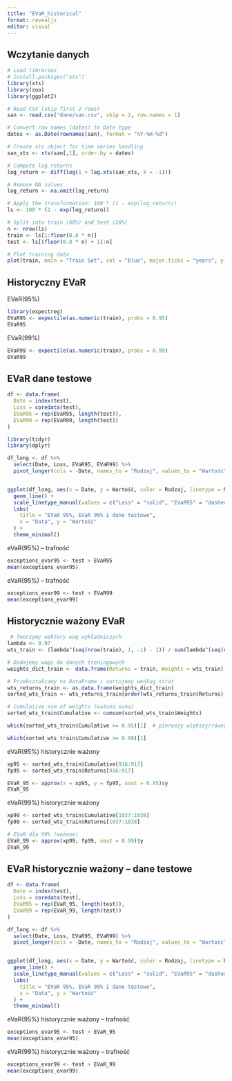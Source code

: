 ```yaml
---
title: "EVaR_historical"
format: revealjs
editor: visual
---
```


## Wczytanie danych

```r
# Load libraries
# install.packages("xts")
library(xts)
library(zoo)
library(ggplot2)

# Read CSV (skip first 2 rows)
san <- read.csv("dane/san.csv", skip = 2, row.names = 1)

# Convert row names (dates) to Date type
dates <- as.Date(rownames(san), format = "%Y-%m-%d")

# Create xts object for time series handling
san_xts <- xts(san[,1], order.by = dates)

# Compute log returns
log_return <- diff(log(1 + lag.xts(san_xts, k = -1)))

# Remove NA values
log_return <- na.omit(log_return)

# Apply the transformation: 100 * (1 - exp(log_return))
ls <- 100 * (1 - exp(log_return))

# Split into train (80%) and test (20%)
n <- nrow(ls)
train <- ls[1:floor(0.8 * n)]
test <- ls[(floor(0.8 * n) + 1):n]

# Plot training data
plot(train, main = "Train Set", col = "blue", major.ticks = "years", ylab = "Transformed Return")
```

## Historyczny EVaR
EVaR(95%)
```r
library(expectreg)
EVaR95 <- expectile(as.numeric(train), probs = 0.95)
EVaR95
```
EVaR(99%)
```r
EVaR99 <- expectile(as.numeric(train), probs = 0.99)
EVaR99
```
## EVaR dane testowe
```r
df <- data.frame(
  Date = index(test),
  Loss = coredata(test),
  EVaR95 = rep(EVaR95, length(test)),
  EVaR99 = rep(EVaR99, length(test))
)

library(tidyr)
library(dplyr)

df_long <- df %>%
  select(Date, Loss, EVaR95, EVaR99) %>%
  pivot_longer(cols = -Date, names_to = "Rodzaj", values_to = "Wartość")


ggplot(df_long, aes(x = Date, y = Wartość, color = Rodzaj, linetype = Rodzaj)) +
  geom_line() +
  scale_linetype_manual(values = c("Loss" = "solid", "EVaR95" = "dashed", "EVaR99" = "dotted")) +
  labs(
    title = "EVaR 95%, EVaR 99% i dane testowe",
    x = "Data", y = "Wartość"
  ) +
  theme_minimal()


```
eVaR(95%) -- trafność
```r
exceptions_evar95 <- test > EVaR95
mean(exceptions_evar95)  
```
eVaR(95%) -- trafność
```r
exceptions_evar99 <- test > EVaR99
mean(exceptions_evar99)
```

## Historycznie ważony EVaR

```r
 # Tworzymy wektory wag wykładniczych
lambda <- 0.97
wts_train <- (lambda^(seq(nrow(train), 1, -1) - 1)) / sum(lambda^(seq(nrow(train), 1, -1) - 1))

# Dodajemy wagi do danych treningowych
weights_dict_train <- data.frame(Returns = train, Weights = wts_train)

# Przekształcamy na DataFrame i sortujemy według strat
wts_returns_train <- as.data.frame(weights_dict_train)
sorted_wts_train <- wts_returns_train[order(wts_returns_train$Returns), ]

# Cumulative sum of weights (ważona suma)
sorted_wts_train$Cumulative <- cumsum(sorted_wts_train$Weights)
```

```r
which(sorted_wts_train$Cumulative >= 0.95)[1]  # pierwszy większy/równy
```
```r
which(sorted_wts_train$Cumulative >= 0.99)[1]
```
eVaR(95%) historycznie ważony
```r
xp95 <- sorted_wts_train$Cumulative[916:917]
fp95 <- sorted_wts_train$Returns[916:917]

EVaR_95 <- approx(x = xp95, y = fp95, xout = 0.95)$y
EVaR_95
```
eVaR(99%) historycznie ważony
```r
xp99 <- sorted_wts_train$Cumulative[1037:1038]
fp99 <- sorted_wts_train$Returns[1037:1038]

# EVaR dla 99% (ważone)
EVaR_99 <- approx(xp99, fp99, xout = 0.99)$y
EVaR_99
```
## EVaR historycznie ważony -- dane testowe
```r
df <- data.frame(
  Date = index(test),
  Loss = coredata(test),
  EVaR95 = rep(EVaR_95, length(test)),
  EVaR99 = rep(EVaR_99, length(test))
)

df_long <- df %>%
  select(Date, Loss, EVaR95, EVaR99) %>%
  pivot_longer(cols = -Date, names_to = "Rodzaj", values_to = "Wartość")


ggplot(df_long, aes(x = Date, y = Wartość, color = Rodzaj, linetype = Rodzaj)) +
  geom_line() +
  scale_linetype_manual(values = c("Loss" = "solid", "EVaR95" = "dashed", "EVaR99" = "dotted")) +
  labs(
    title = "EVaR 95%, EVaR 99% i dane testowe",
    x = "Data", y = "Wartość"
  ) +
  theme_minimal()
```
eVaR(95%) historycznie ważony -- trafność
```r
exceptions_evar95 <- test > EVaR_95
mean(exceptions_evar95)  
```
eVaR(99%) historycznie ważony -- trafność
```r
exceptions_evar99 <- test > EVaR_99
mean(exceptions_evar99)
```
